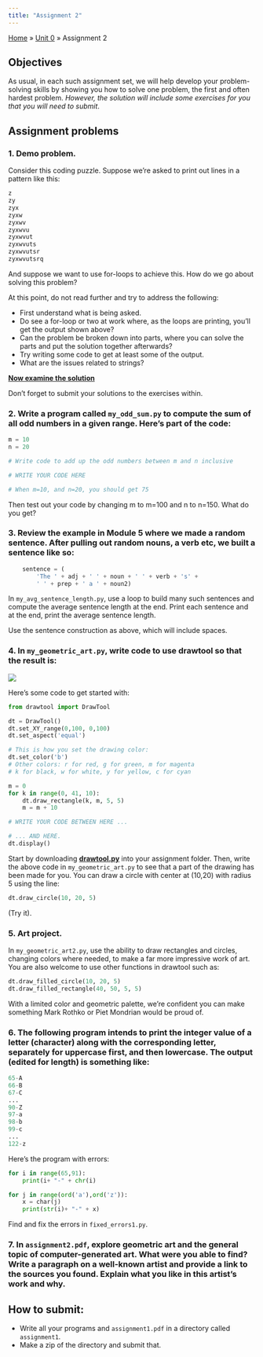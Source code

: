 ```yaml
---
title: "Assignment 2"
---
```


<html>
<head>
    <style>
        body {
            -webkit-user-select: none; /* Safari */
            -moz-user-select: none; /* Firefox */
            -ms-user-select: none; /* IE10+/Edge */
            user-select: none; /* Standard */
        }
    </style>
</head>
<body>

<div class="breadcrumbs">
  <a href="../../../index.qmd">Home</a> &raquo;
  <a href="">Unit 0</a> &raquo;
  <span class="current-page">Assignment 2</span>
</div>

## Objectives
As usual, in each such assignment set, we will help develop your problem-solving skills by showing you how to solve one problem, the first and often hardest problem. <em>However, the solution will include some exercises for you that you will need to submit</em>.


## Assignment problems

### 1. Demo problem.

Consider this coding puzzle. Suppose we're asked to print out lines in a pattern like this:
```python
z
zy
zyx
zyxw
zyxwv
zyxwvu
zyxwvut
zyxwvuts
zyxwvutsr
zyxwvutsrq
```
And suppose we want to use for-loops to achieve this. How do we go about solving this problem?

At this point, do not read further and try to address the following:

- First understand what is being asked.
- Do see a for-loop or two at work where, as the loops are printing, you'll get the output shown above?
- Can the problem be broken down into parts, where you can solve the parts and put the solution together afterwards?
- Try writing some code to get at least some of the output.
- What are the issues related to strings?

[**Now examine the solution**](./assignment2-solution.qmd)

Don't forget to submit your solutions to the exercises within.

### 2. Write a program called `my_odd_sum.py` to compute the sum of all odd numbers in a given range. Here's part of the code:
```python
m = 10
n = 20

# Write code to add up the odd numbers between m and n inclusive

# WRITE YOUR CODE HERE

# When m=10, and n=20, you should get 75
```

Then test out your code by changing m to m=100 and n to n=150. What do you get?

### 3. Review the example in Module 5 where we made a random sentence. After pulling out random nouns, a verb etc, we built a sentence like so:
```python
    sentence = (
        'The ' + adj + ' ' + noun + ' ' + verb + 's' +
        ' ' + prep + ' a ' + noun2)
```

In `my_avg_sentence_length.py`, use a loop to build many such sentences and compute the average sentence length at the end. Print each sentence and at the end, print the average sentence length. 

:::{.callout-tip}
Use the sentence construction as above, which will include spaces.
:::

### 4. In `my_geometric_art.py`, write code to use drawtool so that the result is:
![](../../../media/units/unit0/assignment2/artwork.png)

Here's some code to get started with:
```python
from drawtool import DrawTool 

dt = DrawTool()
dt.set_XY_range(0,100, 0,100)
dt.set_aspect('equal')

# This is how you set the drawing color:
dt.set_color('b')
# Other colors: r for red, g for green, m for magenta
# k for black, w for white, y for yellow, c for cyan

m = 0
for k in range(0, 41, 10):
    dt.draw_rectangle(k, m, 5, 5)
    m = m + 10

# WRITE YOUR CODE BETWEEN HERE ...

# ... AND HERE.
dt.display()
```

Start by downloading <a href="../../../media/useful/drawtool.py" download>**drawtool.py**</a> into your assignment folder. Then, write the above code in `my_geometric_art.py` to see that a part of the drawing has been made for you. You can draw a circle with center at (10,20) with radius 5 using the line:
```python
dt.draw_circle(10, 20, 5)
```
(Try it).

### 5. **Art project**.
In `my_geometric_art2.py`, use the ability to draw rectangles and circles, changing colors where needed, to make a far more impressive work of art. You are also welcome to use other functions in drawtool such as:
```python
dt.draw_filled_circle(10, 20, 5)
dt.draw_filled_rectangle(40, 50, 5, 5)
```
With a limited color and geometric palette, we're confident you can make something Mark Rothko or Piet Mondrian would be proud of.

### 6. The following program intends to print the integer value of a letter (character) along with the corresponding letter, separately for uppercase first, and then lowercase. The output (edited for length) is something like:
```python
65-A
66-B
67-C
...
90-Z
97-a
98-b
99-c
...
122-z
```
Here's the program with errors:
```python
for i in range(65,91):
    print(i+ "-" + chr(i)

for j in range(ord('a'),ord('z')):
    x = char(j)
    print(str(i)+ "-" + x)
```
Find and fix the errors in `fixed_errors1.py`.

### 7. In `assignment2.pdf`, explore geometric art and the general topic of computer-generated art. What were you able to find? Write a paragraph on a well-known artist and provide a link to the sources you found. Explain what you like in this artist's work and why.


## How to submit:

- Write all your programs and `assignment1.pdf` in a directory called  `assignment1`.
- Make a zip of the directory and submit that.

</body>
</html>